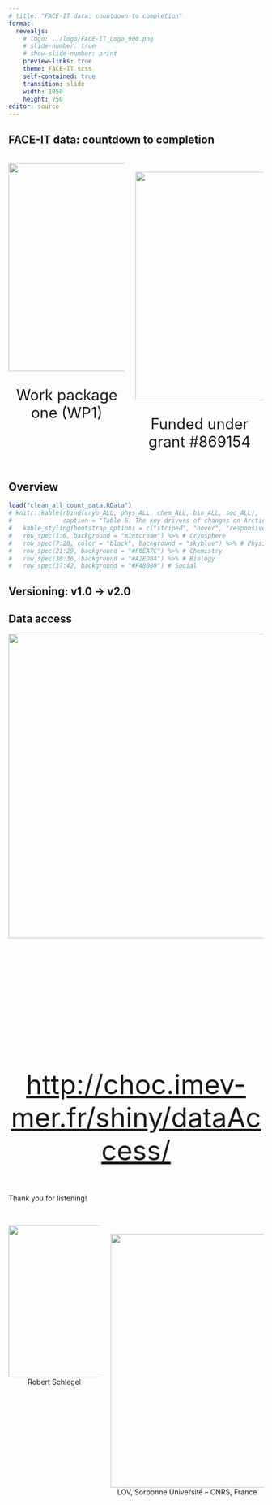 ```yaml
---
# title: "FACE-IT data: countdown to completion"
format: 
  revealjs:
    # logo: ../logo/FACE-IT_Logo_900.png
    # slide-number: true
    # show-slide-number: print
    preview-links: true
    theme: FACE-IT.scss
    self-contained: true
    transition: slide
    width: 1050
    height: 750
editor: source
---
```


## FACE-IT data: countdown to completion

<!-- During this third and final seminar from WP1, we will journey once again into the world of data management. A versioning system for the amalgamation of the large inter-fjord dataset from v1.0 to v2.0 was implemented and these incremental improvements will be presented. The v2.0 dataset itself will be submitted to PANGAEA for publication the week after this seminar, making the timing is excellent for any final comments or suggestions from the wider FACE-IT colloquium on what they would like to see added or any other things they think may make the dataset more user friendly. This discussion on the state of the data will be followed by a live demo of how to access, filter, and download these data from the dataAccess app. The dual purpose of this demo is to solicit comments on what changes or improvements would benefit the app considering that it will persist after the close of FACE-IT as one of its public outreach functions. -->

<!-- ## -->

<!-- <p style="font-size: 38pt"> -->
<!-- <b>The changing fjords of the European Arctic:</b> -->
<!-- </br> -->
<!-- <b>what do the data say?</b> -->
<!-- </p> -->

::: columns
::: {.column style="text-align: center"}
</br>
![](../logo/Logo_FACE-IT_PNG_1500.png){width="410"}
<p style="font-size:22pt">Work package one (WP1)</p>
:::

::: {.column style="text-align: center"}
</br></br>
![](../logo/h2020.png){width="450"} 
<p style="font-size:22pt">Funded under grant #869154</p>
:::
:::

## Overview
<!-- Coloured table of categories, drivers, count of datasets (i.e. citations), and count of daily data points -->

```r
load("clean_all_count_data.RData")
# knitr::kable(rbind(cryo_ALL, phys_ALL, chem_ALL, bio_ALL, soc_ALL), 
#              caption = "Table 6: The key drivers of changes on Arctic fjord and adjacent coastal systems as identified by the experts in FACE-IT for D1.1. The drivers have been separated into the following categories: Cryosphere, Physical, Chemistry, Biology, Social. The 'Crysophere' category contains any drivers related to ice, glaciers, and/or snow. This category contains both marine and terrestrial drivers that impact the marine environements of Arctic fjords and adjacent coastlines. The 'Physical' category contains atmospheric and oceanic drivers. The 'Chemistry' category contains primarily water quality variables that are no longer physical, but not yet biological. This includes inorganic as well as organic nutrients. The 'Biology' category contains drivers related to biology and ecology. The 'Social' category contains drivers that are primarily related to anthropogenic impacts on the natural world, as well as drivers that directly affect the well-being of local stakeholders. This category therefore contains all drivers relating to fisheries.") %>% 
#   kable_styling(bootstrap_options = c("striped", "hover", "responsive")) %>% 
#   row_spec(1:6, background = "mintcream") %>% # Cryosphere
#   row_spec(7:20, color = "black", background = "skyblue") %>% # Physical
#   row_spec(21:29, background = "#F6EA7C") %>% # Chemistry
#   row_spec(30:36, background = "#A2ED84") %>% # Biology
#   row_spec(37:42, background = "#F48080") # Social
```


## Versioning: v1.0 -> v2.0
<!-- List of each version and what was changed -->

## Data access

![](QR_dataAccess.png){.absolute top="70" left="200" width="600"}

</br></br></br></br></br></br></br></br></br></br></br>

<center>
<p style="font-size:40pt">[http://choc.imev-mer.fr/shiny/dataAccess/](http://choc.imev-mer.fr/shiny/dataAccess/)</p>
</center>

## {background-color="#008980"}

Thank you for listening!

::: columns
::: {.column style="text-align: center"}
</br>
![](../logo/profile.jpeg){width="300"}
<br>
Robert Schlegel
:::

::: {.column style="text-align: center"}
</br></br>
![](../logo/Logo_Sorbonne University.png){width="500"} 
<br>
LOV, Sorbonne Université – CNRS, France
:::
:::

